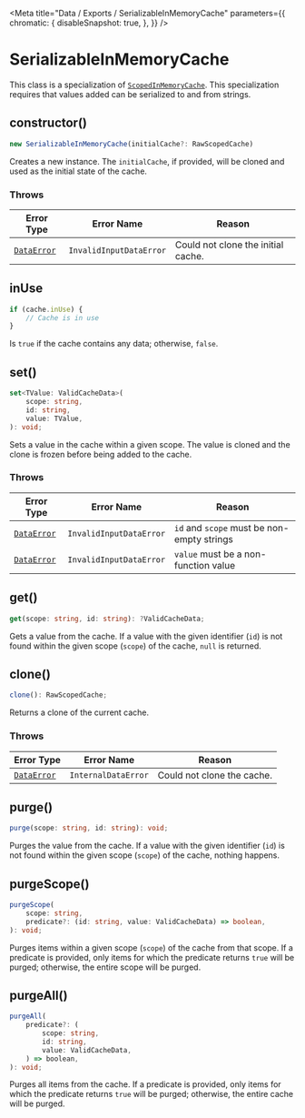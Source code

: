 
<Meta
    title="Data / Exports / SerializableInMemoryCache"
    parameters={{
        chromatic: {
            disableSnapshot: true,
        },
    }}
/>

# SerializableInMemoryCache

This class is a specialization of [`ScopedInMemoryCache`](/docs/data-exports-scopedinmemorycache--page). This specialization requires that values added can be serialized to and from strings.

## constructor()

```ts
new SerializableInMemoryCache(initialCache?: RawScopedCache)
```

Creates a new instance. The `initialCache`, if provided, will be cloned and used as the initial state of the cache.

### Throws

| Error Type                                        | Error Name              | Reason                             |
| ------------------------------------------------- | ----------------------- | ---------------------------------- |
| [`DataError`](/docs/data-exports-dataerror--page) | `InvalidInputDataError` | Could not clone the initial cache. |

## inUse

```ts
if (cache.inUse) {
    // Cache is in use
}
```

Is `true` if the cache contains any data; otherwise, `false`.

## set()

```ts
set<TValue: ValidCacheData>(
    scope: string,
    id: string,
    value: TValue,
): void;
```

Sets a value in the cache within a given scope. The value is cloned and the clone is frozen before being added to the cache.

### Throws

| Error Type                                        | Error Name              | Reason                                     |
| ------------------------------------------------- | ----------------------- | ------------------------------------------ |
| [`DataError`](/docs/data-exports-dataerror--page) | `InvalidInputDataError` | `id` and `scope` must be non-empty strings |
| [`DataError`](/docs/data-exports-dataerror--page) | `InvalidInputDataError` | `value` must be a non-function value       |

## get()

```ts
get(scope: string, id: string): ?ValidCacheData;
```

Gets a value from the cache. If a value with the given identifier (`id`) is not found within the given scope (`scope`) of the cache, `null` is returned.

## clone()

```ts
clone(): RawScopedCache;
```

Returns a clone of the current cache.

### Throws

| Error Type                                        | Error Name          | Reason                     |
| ------------------------------------------------- | ------------------- | -------------------------- |
| [`DataError`](/docs/data-exports-dataerror--page) | `InternalDataError` | Could not clone the cache. |

## purge()

```ts
purge(scope: string, id: string): void;
```

Purges the value from the cache. If a value with the given identifier (`id`) is not found within the given scope (`scope`) of the cache, nothing happens.

## purgeScope()

```ts
purgeScope(
    scope: string,
    predicate?: (id: string, value: ValidCacheData) => boolean,
): void;
```

Purges items within a given scope (`scope`) of the cache from that scope. If a predicate is provided, only items for which the predicate returns `true` will be purged; otherwise, the entire scope will be purged.

## purgeAll()

```ts
purgeAll(
    predicate?: (
        scope: string,
        id: string,
        value: ValidCacheData,
    ) => boolean,
): void;
```

Purges all items from the cache. If a predicate is provided, only items for which the predicate returns `true` will be purged; otherwise, the entire cache will be purged.
